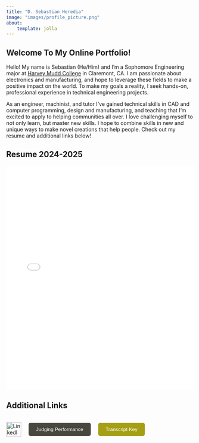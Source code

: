 ```yaml
---
title: "D. Sebastian Heredia"
image: "images/profile_picture.png"
about:
    template: jolla
---
```


## Welcome To My Online Portfolio!

Hello! My name is Sebastian (He/Him) and I’m a Sophomore Engineering 
major at [Harvey Mudd College](https://www.hmc.edu) in Claremont, CA. I am passionate about electronics 
and manufacturing, and hope to leverage these fields to make a positive impact on 
the world. To make my goals a reality, I seek hands-on, professional experience in 
technical engineering projects. 

As an engineer, machinist, and tutor I’ve gained technical skills in CAD and computer 
programming, design and manufacturing, and teaching that I’m excited to apply to helping 
communities all over. I love challenging myself to not only learn, but master new skills. 
I hope to combine skills in new and unique ways to make novel creations that help people. 
Check out my resume and additional links below! 

## Resume 2024-2025

<iframe src="documents/portfolio_cv_noGPA.pdf" width="100%" height="600px" style="border:none;"></iframe>

## Additional Links

::: {.flex-container style="display: flex; gap: 20px; align-items: center;"}
<a href="https://www.linkedin.com/in/sebastian-heredia4/" target="_blank">
    <img src="https://cdn-icons-png.flaticon.com/512/174/174857.png" alt="LinkedIn" style="width:40px; height:40px;">
</a>

<a href="https://portal.hmc.edu/ICS/icsfs/Judging-Performance-Letter-with-First-Semester-Gra.pdf?target=78e26f4d-1e94-4370-94de-0e9cc083a0e5" target="_blank">
    <button style="padding: 10px 20px; background-color: rgb(71, 71, 62); color: white; border: none; border-radius: 5px; cursor: pointer;">
        Judging Performance
    </button>  
</a>

<a href="https://portal.hmc.edu/ICS/icsfs/HMC_Transcript_Key_Updated_August_2022.pdf?target=38ec4207-346b-4c1e-9b6f-368eef24265c" target="_blank">
    <button style="padding: 10px 20px; background-color: rgb(164, 159, 19); color: white; border: none; border-radius: 5px; cursor: pointer;">
        Transcript Key
    </button>  
</a>
:::

